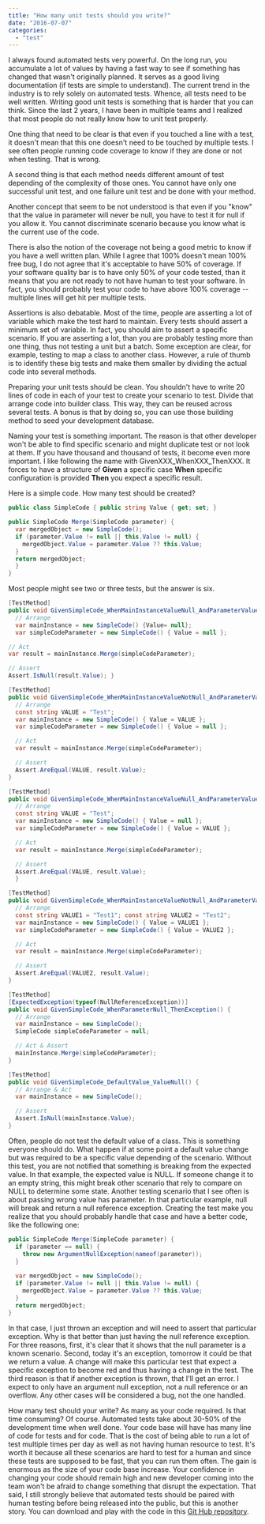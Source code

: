 ```yaml
---
title: "How many unit tests should you write?"
date: "2016-07-07"
categories: 
  - "test"
---
```


I always found automated tests very powerful. On the long run, you accumulate a lot of values by having a fast way to see if something has changed that wasn't originally planned. It serves as a good living documentation (if tests are simple to understand). The current trend in the industry is to rely solely on automated tests. Whence, all tests need to be well written. Writing good unit tests is something that is harder that you can think. Since the last 2 years, I have been in multiple teams and I realized that most people do not really know how to unit test properly.

One thing that need to be clear is that even if you touched a line with a test, it doesn't mean that this one doesn't need to be touched by multiple tests. I see often people running code coverage to know if they are done or not when testing. That is wrong.

A second thing is that each method needs different amount of test depending of the complexity of those ones. You cannot have only one successful unit test, and one failure unit test and be done with your method.

Another concept that seem to be not understood is that even if you "know" that the value in parameter will never be null, you have to test it for null if you allow it. You cannot discriminate scenario because you know what is the current use of the code.

There is also the notion of the coverage not being a good metric to know if you have a well written plan. While I agree that 100% doesn't mean 100% free bug, I do not agree that it's acceptable to have 50% of coverage. If your software quality bar is to have only 50% of your code tested, than it means that you are not ready to not have human to test your software. In fact, you should probably test your code to have above 100% coverage -- multiple lines will get hit per multiple tests.

Assertions is also debatable. Most of the time, people are asserting a lot of variable which make the test hard to maintain. Every tests should assert a minimum set of variable. In fact, you should aim to assert a specific scenario. If you are asserting a lot, than you are probably testing more than one thing, thus not testing a unit but a batch. Some exception are clear, for example, testing to map a class to another class. However, a rule of thumb is to identify these big tests and make them smaller by dividing the actual code into several methods.

Preparing your unit tests should be clean. You shouldn't have to write 20 lines of code in each of your test to create your scenario to test. Divide that arrange code into builder class. This way, they can be reused across several tests. A bonus is that by doing so, you can use those building method to seed your development database.

Naming your test is something important. The reason is that other developer won't be able to find specific scenario and might duplicate test or not look at them. If you have thousand and thousand of tests, it become even more important. I like following the name with GivenXXX_WhenXXX_ThenXXX. It forces to have a structure of **Given** a specific case **When** specific configuration is provided **Then** you expect a specific result.

Here is a simple code. How many test should be created?


```csharp
public class SimpleCode { public string Value { get; set; }

public SimpleCode Merge(SimpleCode parameter) { 
  var mergedObject = new SimpleCode(); 
  if (parameter.Value != null || this.Value != null) { 
    mergedObject.Value = parameter.Value ?? this.Value; 
  } 
  return mergedObject;
  } 
} 
```

Most people might see two or three tests, but the answer is six.


```csharp
[TestMethod] 
public void GivenSimpleCode_WhenMainInstanceValueNull_AndParameterValueNull_ThenValueNull() { 
  // Arrange 
  var mainInstance = new SimpleCode() {Value= null}; 
  var simpleCodeParameter = new SimpleCode() { Value = null };

// Act 
var result = mainInstance.Merge(simpleCodeParameter);

// Assert 
Assert.IsNull(result.Value); }

[TestMethod] 
public void GivenSimpleCode_WhenMainInstanceValueNotNull_AndParameterValueNull_ThenMainInstanceValue() { 
  // Arrange 
  const string VALUE = "Test"; 
  var mainInstance = new SimpleCode() { Value = VALUE }; 
  var simpleCodeParameter = new SimpleCode() { Value = null };

  // Act 
  var result = mainInstance.Merge(simpleCodeParameter);

  // Assert 
  Assert.AreEqual(VALUE, result.Value); 
} 

[TestMethod] 
public void GivenSimpleCode_WhenMainInstanceValueNull_AndParameterValueNotNull_ThenParameterValue() { 
  // Arrange 
  const string VALUE = "Test"; 
  var mainInstance = new SimpleCode() { Value = null }; 
  var simpleCodeParameter = new SimpleCode() { Value = VALUE };

  // Act 
  var result = mainInstance.Merge(simpleCodeParameter);

  // Assert 
  Assert.AreEqual(VALUE, result.Value); 
  }

[TestMethod] 
public void GivenSimpleCode_WhenMainInstanceValueNotNull_AndParameterValueNotNull_ThenValueParameterValue() { 
  // Arrange 
  const string VALUE1 = "Test1"; const string VALUE2 = "Test2"; 
  var mainInstance = new SimpleCode() { Value = VALUE1 }; 
  var simpleCodeParameter = new SimpleCode() { Value = VALUE2 };

  // Act 
  var result = mainInstance.Merge(simpleCodeParameter);

  // Assert 
  Assert.AreEqual(VALUE2, result.Value); 
}

[TestMethod] 
[ExpectedException(typeof(NullReferenceException))] 
public void GivenSimpleCode_WhenParameterNull_ThenException() { 
  // Arrange 
  var mainInstance = new SimpleCode(); 
  SimpleCode simpleCodeParameter = null;

  // Act & Assert 
  mainInstance.Merge(simpleCodeParameter); 
}

[TestMethod] 
public void GivenSimpleCode_DefaultValue_ValueNull() {
  // Arrange & Act 
  var mainInstance = new SimpleCode();

  // Assert 
  Assert.IsNull(mainInstance.Value); 
} 
```

Often, people do not test the default value of a class. This is something everyone should do. What happen if at some point a default value change but was required to be a specific value depending of the scenario. Without this test, you are not notified that something is breaking from the expected value. In that example, the expected value is NULL. If someone change it to an empty string, this might break other scenario that rely to compare on NULL to determine some state. Another testing scenario that I see often is about passing wrong value has parameter. In that particular example, null will break and return a null reference exception. Creating the test make you realize that you should probably handle that case and have a better code, like the following one:

```csharp
public SimpleCode Merge(SimpleCode parameter) { 
  if (parameter == null) { 
    throw new ArgumentNullException(nameof(parameter)); 
  } 
  
  var mergedObject = new SimpleCode(); 
  if (parameter.Value != null || this.Value != null) { 
    mergedObject.Value = parameter.Value ?? this.Value; 
  } 
  return mergedObject; 
} 
```

In that case, I just thrown an exception and will need to assert that particular exception. Why is that better than just having the null reference exception. For three reasons, first, it's clear that it shows that the null parameter is a known scenario. Second, today it's an exception, tomorrow it could be that we return a value. A change will make this particular test that expect a specific exception to become red and thus having a change in the test. The third reason is that if another exception is thrown, that I'll get an error. I expect to only have an argument null exception, not a null reference or an overflow. Any other cases will be considered a bug, not the one handled.

How many test should your write? As many as your code required. Is that time consuming? Of course. Automated tests take about 30-50% of the development time when well done. Your code base will have has many line of code for tests and for code. That is the cost of being able to run a lot of test multiple times per day as well as not having human resource to test. It's worth it because all these scenarios are hard to test for a human and since these tests are supposed to be fast, that you can run them often. The gain is enormous as the size of your code base increase. Your confidence in changing your code should remain high and new developer coming into the team won't be afraid to change something that disrupt the expectation. That said, I still strongly believe that automated tests should be paired with human testing before being released into the public, but this is another story. You can download and play with the code in this [Git Hub repository](https://github.com/MrDesjardins/SimpleUnitTestExample).

